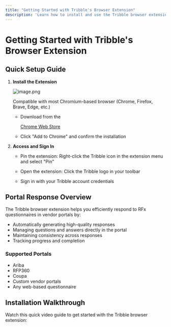 ```yaml
---
title: "Getting Started with Tribble's Browser Extension"
description: 'Learn how to install and use the Tribble browser extension for RFx portal responses'
---
```


# Getting Started with Tribble's Browser Extension

## Quick Setup Guide

1. **Install the Extension**




   ![image.png](https://assets.usepylon.com/0b98041b-a9dc-41b6-8b9b-b577c652798b%2F1729370370469-image.png?Expires=253370764800&Signature=sEstF4FL741~9ZIL8Fw8ozfxSchQM76AR5ofhtN-gJdQ2c4dUSe-WwEbv1F7PnMmSCcxf-Ex4VDQin5w2riiAUQ95Yxdb2XDfQMa5mtk3lTG~xlTbV76QN6sCGjWtoW04k0zOaLz2lYkFn5iwHaYhjOxsjlbHVs2VjDJ3hDThoU9D8mXV-rjCR8wRv69vBIddekxwNOQXF8wXTsnKRaWWCbhdbN4WQpynisKd9zaDDD~Qo6Bue0r8aQTzcyVZ5e7TYTgtlqeyyP4VcXGTPMRFT6MwuUfK~fwivgpYbmTACrtbumtBAvOPbSjfGpv3aIOUuZ6FWJAOm-nROD3hP-thA__&Key-Pair-Id=K3NV4LZ47N8M46 "image.png")


   Compatible with most Chromium-based browser (Chrome, Firefox, Brave, Edge, etc.)

   * Download from the 

     [Chrome Web Store](https://chromewebstore.google.com/detail/tribble-chrome-extension/ghmmidlcndcdkpkdmbgmkcocfkegoofo?hl=en)

   * Click "Add to Chrome" and confirm the installation

2. **Access and Sign In**

   * Pin the extension: Right-click the Tribble icon in the extension menu and select "Pin"

   * Open the extension: Click the Tribble logo in your toolbar

   * Sign in with your Tribble account credentials

## Portal Response Overview

The Tribble browser extension helps you efficiently respond to RFx questionnaires in vendor portals by:
- Automatically generating high-quality responses
- Managing questions and answers directly in the portal
- Maintaining consistency across responses
- Tracking progress and completion

### Supported Portals
- Ariba
- RFP360
- Coupa
- Custom vendor portals
- Any web-based questionnaire

## Installation Walkthrough

Watch this quick video guide to get started with the Tribble browser extension:

<LoomVideo id="b850a4ac54114c6ebfc4a9c6a4456804" />